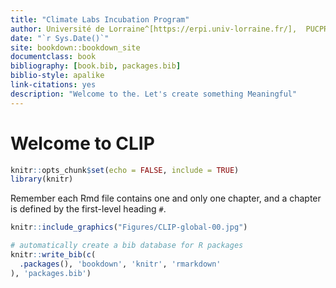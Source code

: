 ```yaml
--- 
title: "Climate Labs Incubation Program"
author: Université de Lorraine^[https://erpi.univ-lorraine.fr/],  PUCPR^[https://erpi.univ-lorraine.fr/]
date: "`r Sys.Date()`"
site: bookdown::bookdown_site
documentclass: book
bibliography: [book.bib, packages.bib]
biblio-style: apalike
link-citations: yes
description: "Welcome to the. Let's create something Meaningful"
---
```


# Welcome to CLIP {-}


```r
knitr::opts_chunk$set(echo = FALSE, include = TRUE)
library(knitr)
```

Remember each Rmd file contains one and only one chapter, and a chapter is defined by the first-level heading `#`.

```r
knitr::include_graphics("Figures/CLIP-global-00.jpg")
```




```r
# automatically create a bib database for R packages
knitr::write_bib(c(
  .packages(), 'bookdown', 'knitr', 'rmarkdown'
), 'packages.bib')
```
